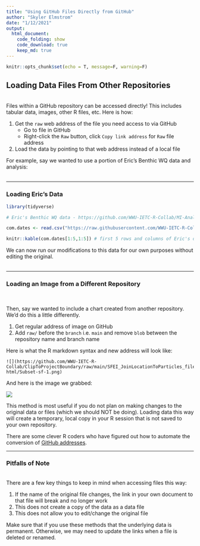 ```yaml
---
title: "Using GitHub Files Directly from GitHub"
author: "Skyler Elmstrom"
date: "1/12/2021"
output:
  html_document:
    code_folding: show
    code_download: true
    keep_md: true
---
```


```r
knitr::opts_chunk$set(echo = T, message=F, warning=F)
```

## **Loading Data Files From Other Repositories**
<br>
Files within a GitHub repository can be accessed directly! This includes tabular data, images, other R files, etc. Here is how:

1. Get the `raw` web address of the file you need access to via GitHub
    + Go to file in GitHub
    + Right-click the `Raw` button, click `Copy link address` for `Raw` file address
2. Load the data by pointing to that web address instead of a local file

For example, say we wanted to use a portion of Eric's Benthic WQ data and analysis:
<br><br>

-----

### Loading Eric's Data

```r
library(tidyverse)

# Eric's Benthic WQ data - https://github.com/WWU-IETC-R-Collab/MI-Analysis/main/data/ceden_benthic_WQ.csv

com.dates <- read.csv("https://raw.githubusercontent.com/WWU-IETC-R-Collab/MI-Analysis/main/data/ceden_benthic_WQ.csv")

knitr::kable(com.dates[1:5,1:5]) # first 5 rows and columns of Eric's data to show it works
```

We can now run our modifications to this data for our own purposes without editing the original.
<br><br>

-----

### Loading an Image from a Different Repository

<br>

Then, say we wanted to include a chart created from another repository. We'd do this a little differently.

1. Get regular address of image on GitHub
2. Add `raw/` before the `branch` i.e. `main` and remove `blob` between the repository name and branch name

Here is what the R markdown syntax and new address will look like:
```
![](https://github.com/WWU-IETC-R-Collab/ClipToProjectBoundary/raw/main/SFEI_JoinLocationToParticles_files/figure-html/Subset-sf-1.png)
```

And here is the image we grabbed:
<br>

![](https://github.com/WWU-IETC-R-Collab/ClipToProjectBoundary/raw/main/SFEI_JoinLocationToParticles_files/figure-html/Subset-sf-1.png)

This method is most useful if you do not plan on making changes to the original data or files (which we should NOT be doing). Loading data this way will create a temporary, local copy in your R session that is not saved to your own repository.

There are some clever R coders who have figured out how to automate the conversion of [GitHub addresses](https://stackoverflow.com/questions/11237715/how-to-display-images-in-markdown-on-github-generated-from-knitr-without-using-e).
<br>

-----

### Pitfalls of Note

<br>
There are a few key things to keep in mind when accessing files this way:

1. If the name of the original file changes, the link in your own document to that file will break and no longer work
2. This does not create a copy of the data as a data file
3. This does not allow you to edit/change the original file

Make sure that if you use these methods that the underlying data is permanent. Otherwise, we may need to update the links when a file is deleted or renamed.
<br><br>


